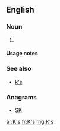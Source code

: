 {{also|ks|KS|kS|k's}}
==English==

===Noun===
{{head|en|noun plural form}}

# {{plural of|K|lang=en}}

====Usage notes====
{{U:en:plurals of letters}}

===See also===
* [[k's]]

===Anagrams===
* [[SK#English|SK]]

[[ar:K's]]
[[fr:K's]]
[[mg:K's]]
